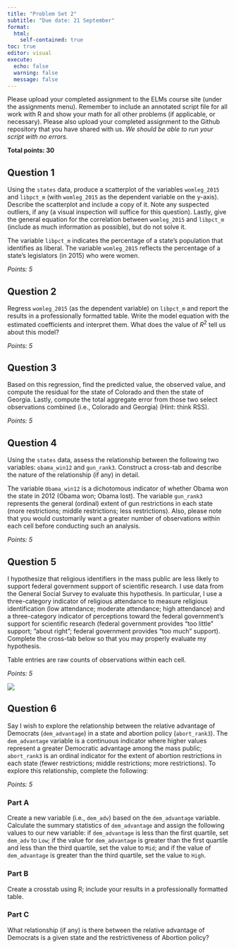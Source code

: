```yaml
---
title: "Problem Set 2"
subtitle: "Due date: 21 September"
format: 
  html:
    self-contained: true
toc: true
editor: visual
execute: 
  echo: false
  warning: false
  message: false
---
```


Please upload your completed assignment to the ELMs course site (under the assignments menu). Remember to include an annotated script file for all work with R and show your math for all other problems (if applicable, or necessary). Please also upload your completed assignment to the Github repository that you have shared with us. *We should be able to run your script with no errors.*

**Total points: 30**

## Question 1

Using the `states` data, produce a scatterplot of the variables `womleg_2015` and `libpct_m` (with `womleg_2015` as the dependent variable on the y-axis). Describe the scatterplot and include a copy of it. Note any suspected outliers, if any (a visual inspection will suffice for this question). Lastly, give the general equation for the correlation between `womleg_2015` and `libpct_m` (include as much information as possible), but do not solve it.

::: {.callout-note}
The variable `libpct_m` indicates the percentage of a state’s population that identifies as liberal. The variable `womleg_2015` reflects the percentage of a state’s legislators (in 2015) who were women.
:::

*Points: 5*

## Question 2

Regress `womleg_2015` (as the dependent variable) on `libpct_m` and report the results in a professionally formatted table. Write the model equation with the estimated coefficients and interpret them. What does the value of $R^2$ tell us about this model?

*Points: 5*

## Question 3

Based on this regression, find the predicted value, the observed value, and compute the residual for the state of Colorado and then the state of Georgia. Lastly, compute the total aggregate error from those two select observations combined (i.e., Colorado and Georgia) (Hint: think RSS).

*Points: 5*

## Question 4

Using the `states` data, assess the relationship between the following two variables: `obama_win12` and `gun_rank3`. Construct a cross-tab and describe the nature of the relationship (if any) in detail.

::: {.callout-note}
The variable `Obama_win12` is a dichotomous indicator of whether Obama won the state in 2012 (Obama won; Obama lost). The variable `gun_rank3` represents the general (ordinal) extent of gun restrictions in each state (more restrictions; middle restrictions; less restrictions). Also, please note that you would customarily want a greater number of observations within each cell before conducting such an analysis.
:::

*Points: 5*

## Question 5

I hypothesize that religious identifiers in the mass public are less likely to support federal government support of scientific research. I use data from the General Social Survey to evaluate this hypothesis. In particular, I use a three-category indicator of religious attendance to measure religious identification (low attendance; moderate attendance; high attendance) and a three-category indicator of perceptions toward the federal government’s support for scientific research (federal government provides “too little” support; ”about right”; federal government provides “too much” support). Complete the cross-tab below so that you may properly evaluate my hypothesis. 

::: {.callout-note}
Table entries are raw counts of observations within each cell.
:::

*Points: 5*

![](img/ps2_cross_tab.png)

## Question 6 

Say I wish to explore the relationship between the relative advantage of Democrats (`dem_advantage`) in a state and abortion policy (`abort_rank3`). The `dem_advantage` variable is a continuous indicator where higher values represent a greater Democratic advantage among the mass public; `abort_rank3` is an ordinal indicator for the extent of abortion restrictions in each state (fewer restrictions; middle restrictions; more restrictions). To explore this relationship, complete the following:

*Points: 5*

### Part A

Create a new variable (i.e., `dem_adv`) based on the `dem_advantage` variable. Calculate the summary statistics of `dem_advantage` and assign the following values to our new variable: if `dem_advantage` is less than the first quartile, set `dem_adv` to `Low`; if the value for `dem_advantage` is greater than the first quartile and less than the third quartile, set the value to `Mid`; and if the value of `dem_advantage` is greater than the third quartile, set the value to `High`.

### Part B

Create a crosstab using R; include your results in a professionally formatted table.

### Part C

What relationship (if any) is there between the relative advantage of Democrats is a given state and the restrictiveness of Abortion policy?

